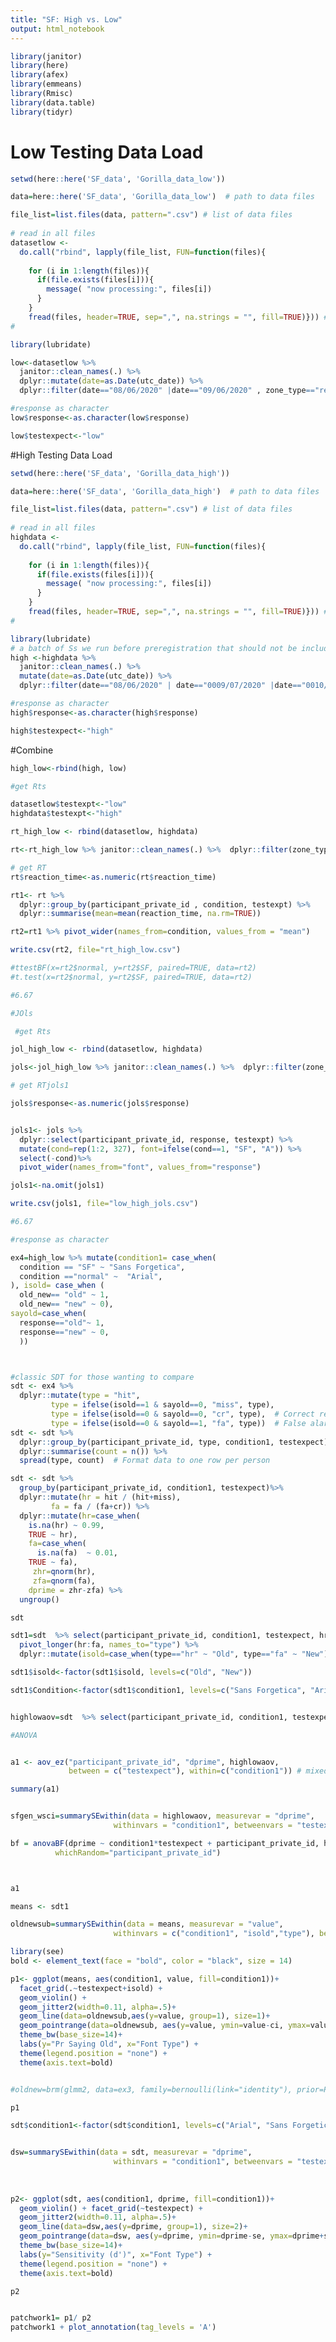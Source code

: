 ```yaml
---
title: "SF: High vs. Low"
output: html_notebook
---
```



```r
library(janitor)
library(here)
library(afex)
library(emmeans)
library(Rmisc)
library(data.table)
library(tidyr)
```

# Low Testing Data Load

```r


setwd(here::here('SF_data', 'Gorilla_data_low'))

data=here::here('SF_data', 'Gorilla_data_low')  # path to data files

file_list=list.files(data, pattern=".csv") # list of data files
 
# read in all files
datasetlow <-
  do.call("rbind", lapply(file_list, FUN=function(files){
    
    for (i in 1:length(files)){ 
      if(file.exists(files[i])){
        message( "now processing:", files[i])
      }
    }
    fread(files, header=TRUE, sep=",", na.strings = "", fill=TRUE)})) #fread makes reading in files quick
#

```

```r
library(lubridate)

low<-datasetlow %>% 
  janitor::clean_names(.) %>% 
  dplyr::mutate(date=as.Date(utc_date)) %>%
  dplyr::filter(date=="08/06/2020" |date=="09/06/2020" , zone_type=="response_button_text")

#response as character
low$response<-as.character(low$response)

low$testexpect<-"low"


```

#High Testing Data Load
```r


setwd(here::here('SF_data', 'Gorilla_data_high'))

data=here::here('SF_data', 'Gorilla_data_high')  # path to data files

file_list=list.files(data, pattern=".csv") # list of data files
 
# read in all files
highdata <-
  do.call("rbind", lapply(file_list, FUN=function(files){
    
    for (i in 1:length(files)){ 
      if(file.exists(files[i])){
        message( "now processing:", files[i])
      }
    }
    fread(files, header=TRUE, sep=",", na.strings = "", fill=TRUE)})) #fread makes reading in files quick
#

```

```r
library(lubridate)
# a batch of Ss we run before preregistration that should not be included in the analysis
high <-highdata %>% 
  janitor::clean_names(.) %>% 
  mutate(date=as.Date(utc_date)) %>%
  dplyr::filter(date=="08/06/2020" | date=="0009/07/2020" |date=="0010/07/2020" | date=="09/06/2020", zone_type=="response_button_text")

#response as character
high$response<-as.character(high$response)

high$testexpect<-"high"

```

#Combine 
```r

high_low<-rbind(high, low)

```

```r
#get Rts

datasetlow$testexpt<-"low"
highdata$testexpt<-"high"

rt_high_low <- rbind(datasetlow, highdata)

rt<-rt_high_low %>% janitor::clean_names(.) %>%  dplyr::filter(zone_type=="continue_button", display=="study") 

# get RT
rt$reaction_time<-as.numeric(rt$reaction_time)

rt1<- rt %>% 
  dplyr::group_by(participant_private_id , condition, testexpt) %>% 
  dplyr::summarise(mean=mean(reaction_time, na.rm=TRUE))

rt2=rt1 %>% pivot_wider(names_from=condition, values_from = "mean")

write.csv(rt2, file="rt_high_low.csv")

#ttestBF(x=rt2$normal, y=rt2$SF, paired=TRUE, data=rt2)
#t.test(x=rt2$normal, y=rt2$SF, paired=TRUE, data=rt2)

#6.67
```


```r
#JOls

 #get Rts

jol_high_low <- rbind(datasetlow, highdata)

jols<-jol_high_low %>% janitor::clean_names(.) %>%  dplyr::filter(zone_type=="response_slider_endValue" | zone_type=="response_text_entry") 

# get RTjols1

jols$response<-as.numeric(jols$response)


jols1<- jols %>% 
  dplyr::select(participant_private_id, response, testexpt) %>%
  mutate(cond=rep(1:2, 327), font=ifelse(cond==1, "SF", "A")) %>%
  select(-cond)%>%
  pivot_wider(names_from="font", values_from="response")

jols1<-na.omit(jols1)

write.csv(jols1, file="low_high_jols.csv")

#6.67

```

```r
#response as character

ex4=high_low %>% mutate(condition1= case_when( 
  condition == "SF" ~ "Sans Forgetica", 
  condition =="normal" ~  "Arial", 
), isold= case_when (
  old_new== "old" ~ 1, 
  old_new== "new" ~ 0), 
sayold=case_when( 
  response=="old"~ 1, 
  response=="new" ~ 0, 
  ))



#classic SDT for those wanting to compare
sdt <- ex4 %>% 
  dplyr::mutate(type = "hit",
         type = ifelse(isold==1 & sayold==0, "miss", type),
         type = ifelse(isold==0 & sayold==0, "cr", type),  # Correct rejection
         type = ifelse(isold==0 & sayold==1, "fa", type))  # False alarm
sdt <- sdt %>% 
  dplyr::group_by(participant_private_id, type, condition1, testexpect) %>% 
  dplyr::summarise(count = n()) %>% 
  spread(type, count)  # Format data to one row per person

sdt <- sdt %>% 
  group_by(participant_private_id, condition1, testexpect)%>%
  dplyr::mutate(hr = hit / (hit+miss),
         fa = fa / (fa+cr)) %>%
  dplyr::mutate(hr=case_when(
    is.na(hr) ~ 0.99,
    TRUE ~ hr), 
    fa=case_when(
      is.na(fa)  ~ 0.01,
    TRUE ~ fa),
     zhr=qnorm(hr), 
     zfa=qnorm(fa), 
    dprime = zhr-zfa) %>%
  ungroup()

sdt

```

```r
sdt1=sdt  %>% select(participant_private_id, condition1, testexpect, hr, fa) %>% 
  pivot_longer(hr:fa, names_to="type") %>%
  dplyr::mutate(isold=case_when(type=="hr" ~ "Old", type=="fa" ~ "New"))

sdt1$isold<-factor(sdt1$isold, levels=c("Old", "New"))

sdt1$Condition<-factor(sdt1$condition1, levels=c("Sans Forgetica", "Arial"))


highlowaov=sdt  %>% select(participant_private_id, condition1, testexpect, dprime)


```

```r
#ANOVA


a1 <- aov_ez("participant_private_id", "dprime", highlowaov, 
             between = c("testexpect"), within=c("condition1")) # mixed

summary(a1)


sfgen_wsci=summarySEwithin(data = highlowaov, measurevar = "dprime",
                       withinvars = "condition1", betweenvars = "testexpect", idvar = "participant_private_id")

bf = anovaBF(dprime ~ condition1*testexpect + participant_private_id, highlowaov, 
          whichRandom="participant_private_id")



a1
```

```r
means <- sdt1 

oldnewsub=summarySEwithin(data = means, measurevar = "value",
                       withinvars = c("condition1", "isold","type"), betweenvars=c("testexpect"), idvar = "participant_private_id")
```


```r
library(see)
bold <- element_text(face = "bold", color = "black", size = 14) 

p1<- ggplot(means, aes(condition1, value, fill=condition1))+
  facet_grid(.~testexpect+isold) + 
  geom_violin() + 
  geom_jitter2(width=0.11, alpha=.5)+ 
  geom_line(data=oldnewsub,aes(y=value, group=1), size=1)+ 
  geom_pointrange(data=oldnewsub, aes(y=value, ymin=value-ci, ymax=value+ci), size=1, color="white")+ 
  theme_bw(base_size=14)+
  labs(y="Pr Saying Old", x="Font Type") + 
  theme(legend.position = "none") + 
  theme(axis.text=bold) 


#oldnew=brm(glmm2, data=ex3, family=bernoulli(link="identity"), prior=Priors, sample_prior = TRUE,  cores=6, inits = 0, control = list(adapt_delta = .9), iter=3000)

p1

```


```r

sdt$condition1<-factor(sdt$condition1, levels=c("Arial", "Sans Forgetica"))


dsw=summarySEwithin(data = sdt, measurevar = "dprime",
                       withinvars = "condition1", betweenvars = "testexpect",  idvar = "participant_private_id")
 
 
 
p2<- ggplot(sdt, aes(condition1, dprime, fill=condition1))+
  geom_violin() + facet_grid(~testexpect) + 
  geom_jitter2(width=0.11, alpha=.5)+ 
  geom_line(data=dsw,aes(y=dprime, group=1), size=2)+ 
  geom_pointrange(data=dsw, aes(y=dprime, ymin=dprime-se, ymax=dprime+se), size=1, color="white")+ 
  theme_bw(base_size=14)+
  labs(y="Sensitivity (d')", x="Font Type") + 
  theme(legend.position = "none") + 
  theme(axis.text=bold)

p2


patchwork1= p1/ p2 
patchwork1 + plot_annotation(tag_levels = 'A')


```
